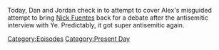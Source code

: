 {{DEFAULTSORT:
    #_EPISODE_0757:December 13, 2022
}}{{Episode
    | title           = December 13, 2022
    | caption         = Listen to this episode on [https://knowledgefight.libsyn.com/757-december-13-2022 Libsyn] [https://open.spotify.com/episode/4TYDJltMgExOMcyBse0rLI Spotify], Read the [[Transcript/757: December 13, 2022|Unofficial Transcript]]
    | episodeNumber   = 757
    | length          = 01:44:29
    | airDate         = December 16, 2022
    | coverageDate    = December 13, 2022
    | episodeType     = [[:Category:Present Day|Present Day]]
    | appearance      = [[Nick Fuentes]]
    | previousEpisode = [[756: December 5, 2003]]
    | nextEpisode     = [[758: December 8, 2003]]
}}

{{Stub}}

Today, Dan and Jordan check in to attempt to cover Alex's misguided attempt to bring [[Nick Fuentes]] back for a debate after the antisemitic interview with Ye.  Predictably, it got super antisemitic again.

[[Category:Episodes]]
[[Category:Present Day]]

